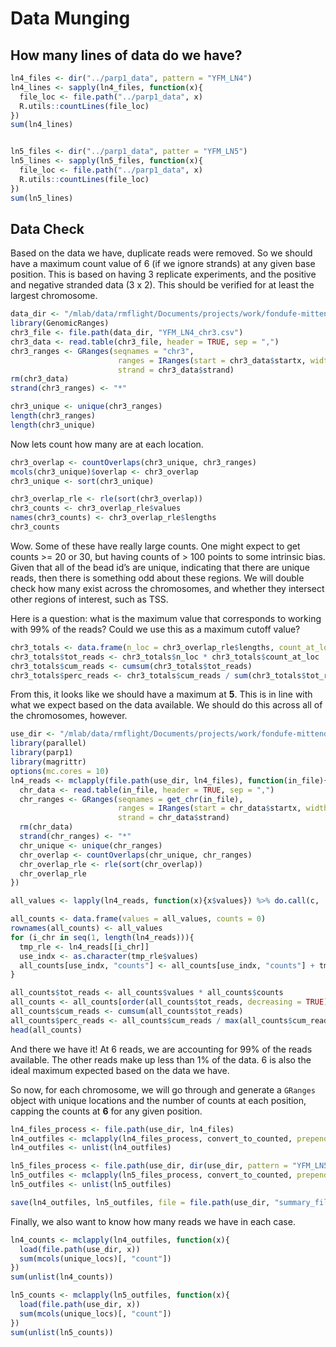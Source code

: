 # Data Munging

## How many lines of data do we have?

```r
ln4_files <- dir("../parp1_data", pattern = "YFM_LN4")
ln4_lines <- sapply(ln4_files, function(x){
  file_loc <- file.path("../parp1_data", x)
  R.utils::countLines(file_loc)
})
sum(ln4_lines)


ln5_files <- dir("../parp1_data", patter = "YFM_LN5")
ln5_lines <- sapply(ln5_files, function(x){
  file_loc <- file.path("../parp1_data", x)
  R.utils::countLines(file_loc)
})
sum(ln5_lines)
```


## Data Check

Based on the data we have, duplicate reads were removed. So we should have a maximum count value of 6 (if we ignore strands) at any given base position. This is based on having 3 replicate experiments, and the positive and negative stranded data (3 x 2). This should be verified for at least the largest chromosome.

```r
data_dir <- "/mlab/data/rmflight/Documents/projects/work/fondufe-mittendorf_lab/parp1_data"
library(GenomicRanges)
chr3_file <- file.path(data_dir, "YFM_LN4_chr3.csv")
chr3_data <- read.table(chr3_file, header = TRUE, sep = ",")
chr3_ranges <- GRanges(seqnames = "chr3",
                        ranges = IRanges(start = chr3_data$startx, width = 1),
                        strand = chr3_data$strand)
rm(chr3_data)
strand(chr3_ranges) <- "*"
```

```r
chr3_unique <- unique(chr3_ranges)
length(chr3_ranges)
length(chr3_unique)
```

Now lets count how many are at each location.

```r
chr3_overlap <- countOverlaps(chr3_unique, chr3_ranges)
mcols(chr3_unique)$overlap <- chr3_overlap
chr3_unique <- sort(chr3_unique)
```

```r
chr3_overlap_rle <- rle(sort(chr3_overlap))
chr3_counts <- chr3_overlap_rle$values
names(chr3_counts) <- chr3_overlap_rle$lengths
chr3_counts
```

Wow. Some of these have really large counts. One might expect to get counts >= 20 or 30, but having counts of > 100 points to some intrinsic bias. Given that all of the bead id's are unique, indicating that there are unique reads, then there is something odd about these regions. We will double check how many exist across the chromosomes, and whether they intersect other regions of interest, such as TSS. 

Here is a question: what is the maximum value that corresponds to working with 99% of the reads? Could we use this as a maximum cutoff value?

```r
chr3_totals <- data.frame(n_loc = chr3_overlap_rle$lengths, count_at_loc = chr3_overlap_rle$values)
chr3_totals$tot_reads <- chr3_totals$n_loc * chr3_totals$count_at_loc
chr3_totals$cum_reads <- cumsum(chr3_totals$tot_reads)
chr3_totals$perc_reads <- chr3_totals$cum_reads / sum(chr3_totals$tot_reads) * 100
```

From this, it looks like we should have a maximum at **5**. This is in line with what we expect based on the data available. We should do this across all of the chromosomes, however.

```r
use_dir <- "/mlab/data/rmflight/Documents/projects/work/fondufe-mittendorf_lab/parp1_data/"
library(parallel)
library(parp1)
library(magrittr)
options(mc.cores = 10)
ln4_reads <- mclapply(file.path(use_dir, ln4_files), function(in_file){
  chr_data <- read.table(in_file, header = TRUE, sep = ",")
  chr_ranges <- GRanges(seqnames = get_chr(in_file),
                        ranges = IRanges(start = chr_data$startx, width = 1),
                        strand = chr_data$strand)
  rm(chr_data)
  strand(chr_ranges) <- "*"
  chr_unique <- unique(chr_ranges)
  chr_overlap <- countOverlaps(chr_unique, chr_ranges)
  chr_overlap_rle <- rle(sort(chr_overlap))
  chr_overlap_rle
})
```

```r
all_values <- lapply(ln4_reads, function(x){x$values}) %>% do.call(c, .) %>% unique() %>% sort()

all_counts <- data.frame(values = all_values, counts = 0)
rownames(all_counts) <- all_values
for (i_chr in seq(1, length(ln4_reads))){
  tmp_rle <- ln4_reads[[i_chr]]
  use_indx <- as.character(tmp_rle$values)
  all_counts[use_indx, "counts"] <- all_counts[use_indx, "counts"] + tmp_rle$lengths
}

all_counts$tot_reads <- all_counts$values * all_counts$counts
all_counts <- all_counts[order(all_counts$tot_reads, decreasing = TRUE),]
all_counts$cum_reads <- cumsum(all_counts$tot_reads)
all_counts$perc_reads <- all_counts$cum_reads / max(all_counts$cum_reads) * 100
head(all_counts)
```

And there we have it! At 6 reads, we are accounting for 99% of the reads available. The other reads make up less than 1% of the data. 6 is also the ideal maximum expected based on the data we have.

So now, for each chromosome, we will go through and generate a `GRanges` object with unique locations and the number of counts at each position, capping the counts at **6** for any given position.

```r
ln4_files_process <- file.path(use_dir, ln4_files)
ln4_outfiles <- mclapply(ln4_files_process, convert_to_counted, prepend = "ln4")
ln4_outfiles <- unlist(ln4_outfiles)

ln5_files_process <- file.path(use_dir, dir(use_dir, pattern = "YFM_LN5"))
ln5_outfiles <- mclapply(ln5_files_process, convert_to_counted, prepend = "ln5")
ln5_outfiles <- unlist(ln5_outfiles)

save(ln4_outfiles, ln5_outfiles, file = file.path(use_dir, "summary_files.RData"))
```

Finally, we also want to know how many reads we have in each case.

```r
ln4_counts <- mclapply(ln4_outfiles, function(x){
  load(file.path(use_dir, x))
  sum(mcols(unique_locs)[, "count"])
})
sum(unlist(ln4_counts))

ln5_counts <- mclapply(ln5_outfiles, function(x){
  load(file.path(use_dir, x))
  sum(mcols(unique_locs)[, "count"])
})
sum(unlist(ln5_counts))
```

